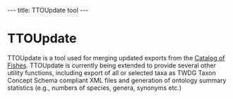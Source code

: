 ---
title: TTOUpdate tool
---

= TTOUpdate =
TTOUpdate is a tool used for merging updated exports from the [http://researcharchive.calacademy.org/research/Ichthyology/catalog/fishcatmain.asp Catalog of Fishes].  TTOUpdate is currently being extended to provide several other utility functions, including export of all or selected taxa as TWDG Taxon Concept Schema compliant XML files and generation of ontology summary statistics (e.g., numbers of species, genera, synonyms etc.)